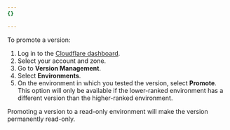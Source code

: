 ```yaml
---
{}

---
```


To promote a version:

1. Log in to the [Cloudflare dashboard](https://dash.cloudflare.com/login).
2. Select your account and zone.
3. Go to **Version Management**.
4. Select **Environments**.
5. On the environment in which you tested the version, select **Promote**. This option will only be available if the lower-ranked environment has a different version than the higher-ranked environment.

Promoting a version to a read-only environment will make the version permanently read-only.
